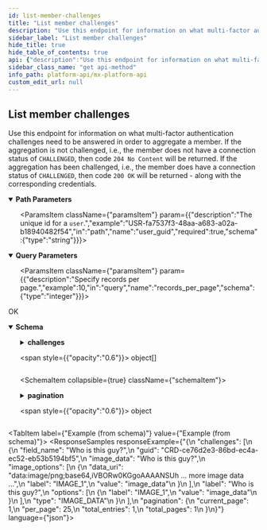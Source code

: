 ```yaml
---
id: list-member-challenges
title: "List member challenges"
description: "Use this endpoint for information on what multi-factor authentication challenges need to be answered in order to aggregate a member. If the aggregation is not challenged, i.e., the member does not have a connection status of `CHALLENGED`, then code `204 No Content` will be returned. If the aggregation has been challenged, i.e., the member does have a connection status of `CHALLENGED`, then code `200 OK` will be returned - along with the corresponding credentials."
sidebar_label: "List member challenges"
hide_title: true
hide_table_of_contents: true
api: {"description":"Use this endpoint for information on what multi-factor authentication challenges need to be answered in order to aggregate a member. If the aggregation is not challenged, i.e., the member does not have a connection status of `CHALLENGED`, then code `204 No Content` will be returned. If the aggregation has been challenged, i.e., the member does have a connection status of `CHALLENGED`, then code `200 OK` will be returned - along with the corresponding credentials.","operationId":"listMemberChallenges","parameters":[{"description":"The unique id for a `member`.","example":"MBR-7c6f361b-e582-15b6-60c0-358f12466b4b","in":"path","name":"member_guid","required":true,"schema":{"type":"string"}},{"description":"Specify current page.","example":1,"in":"query","name":"page","schema":{"type":"integer"}},{"description":"Specify records per page.","example":10,"in":"query","name":"records_per_page","schema":{"type":"integer"}},{"description":"The unique id for a `user`.","example":"USR-fa7537f3-48aa-a683-a02a-b18940482f54","in":"path","name":"user_guid","required":true,"schema":{"type":"string"}}],"responses":{"200":{"content":{"application/vnd.mx.api.v1+json":{"schema":{"properties":{"challenges":{"items":{"properties":{"field_name":{"example":"Who is this guy?","nullable":true,"type":"string"},"guid":{"example":"CRD-ce76d2e3-86bd-ec4a-ec52-eb53b5194bf5","nullable":true,"type":"string"},"image_data":{"example":"Who is this guy?","nullable":true,"type":"string"},"image_options":{"items":{"properties":{"data_uri":{"example":"data:image/png;base64,iVBORw0KGgoAAAANSUh ... more image data ...","nullable":true,"type":"string"},"label":{"example":"IMAGE_1","nullable":true,"type":"string"},"value":{"example":"image_data","nullable":true,"type":"string"}},"type":"object"},"type":"array"},"label":{"example":"Who is this guy?","nullable":true,"type":"string"},"options":{"items":{"properties":{"label":{"example":"IMAGE_1","nullable":true,"type":"string"},"value":{"example":"image_data","nullable":true,"type":"string"}},"type":"object"},"type":"array"},"type":{"example":"IMAGE_DATA","nullable":true,"type":"string"}},"type":"object"},"type":"array"},"pagination":{"properties":{"current_page":{"example":1,"type":"integer"},"per_page":{"example":25,"type":"integer"},"total_entries":{"example":1,"type":"integer"},"total_pages":{"example":1,"type":"integer"}},"type":"object"}},"type":"object"}}},"description":"OK"}},"tags":["users"],"method":"get","path":"/users/{user_guid}/members/{member_guid}/challenges","servers":[{"url":"https://api.mx.com"},{"url":"https://int-api.mx.com"}],"security":[{"basicAuth":[]}],"securitySchemes":{"basicAuth":{"scheme":"basic","type":"http"}},"info":{"contact":{"name":"MX Platform API","url":"https://www.mx.com/products/platform-api"},"description":"The MX Platform API is a powerful, fully-featured API designed to make aggregating and enhancing financial data easy and reliable. It can seamlessly connect your app or website to tens of thousands of financial institutions.","title":"MX Platform API","version":"0.1.0"},"postman":{"name":"List member challenges","description":{"content":"Use this endpoint for information on what multi-factor authentication challenges need to be answered in order to aggregate a member. If the aggregation is not challenged, i.e., the member does not have a connection status of `CHALLENGED`, then code `204 No Content` will be returned. If the aggregation has been challenged, i.e., the member does have a connection status of `CHALLENGED`, then code `200 OK` will be returned - along with the corresponding credentials.","type":"text/plain"},"url":{"path":["users",":user_guid","members",":member_guid","challenges"],"host":["{{baseUrl}}"],"query":[{"disabled":false,"description":{"content":"Specify current page.","type":"text/plain"},"key":"page","value":""},{"disabled":false,"description":{"content":"Specify records per page.","type":"text/plain"},"key":"records_per_page","value":""}],"variable":[{"disabled":false,"description":{"content":"(Required) The unique id for a `member`.","type":"text/plain"},"type":"any","value":"","key":"member_guid"},{"disabled":false,"description":{"content":"(Required) The unique id for a `user`.","type":"text/plain"},"type":"any","value":"","key":"user_guid"}]},"header":[{"key":"Accept","value":"application/vnd.mx.api.v1+json"}],"method":"GET"}}
sidebar_class_name: "get api-method"
info_path: platform-api/mx-platform-api
custom_edit_url: null
---
```



## List member challenges



Use this endpoint for information on what multi-factor authentication challenges need to be answered in order to aggregate a member. If the aggregation is not challenged, i.e., the member does not have a connection status of `CHALLENGED`, then code `204 No Content` will be returned. If the aggregation has been challenged, i.e., the member does have a connection status of `CHALLENGED`, then code `200 OK` will be returned - along with the corresponding credentials.


<details style={{"marginBottom":"1rem"}} data-collapsed={false} open={true}>
<summary style={{}}>
<strong>Path Parameters</strong>
</summary>

<div>
<ul>
<ParamsItem className={"paramsItem"} param={{"description":"The unique id for a `member`.","example":"MBR-7c6f361b-e582-15b6-60c0-358f12466b4b","in":"path","name":"member_guid","required":true,"schema":{"type":"string"}}}></ParamsItem>

<ParamsItem className={"paramsItem"} param={{"description":"The unique id for a `user`.","example":"USR-fa7537f3-48aa-a683-a02a-b18940482f54","in":"path","name":"user_guid","required":true,"schema":{"type":"string"}}}></ParamsItem>
</ul>
</div>
</details>

<details style={{"marginBottom":"1rem"}} data-collapsed={false} open={true}>
<summary style={{}}>
<strong>Query Parameters</strong>
</summary>

<div>
<ul>
<ParamsItem className={"paramsItem"} param={{"description":"Specify current page.","example":1,"in":"query","name":"page","schema":{"type":"integer"}}}></ParamsItem>

<ParamsItem className={"paramsItem"} param={{"description":"Specify records per page.","example":10,"in":"query","name":"records_per_page","schema":{"type":"integer"}}}></ParamsItem>
</ul>
</div>
</details>

<div>
<ApiTabs>
<TabItem label={"200"} value={"200"}>
<div>

OK

</div>

<div>
<MimeTabs schemaType={"response"}>
<TabItem label={"application/vnd.mx.api.v1+json"} value={"application/vnd.mx.api.v1+json"}>
<SchemaTabs>
<TabItem label={"Schema"} value={"Schema"}>
<details style={{}} data-collapsed={false} open={true}>
<summary style={{"textAlign":"left"}}>
<strong>Schema</strong>
</summary>

<div style={{"textAlign":"left","marginLeft":"1rem"}}></div>

<ul style={{"marginLeft":"1rem"}}>
<SchemaItem collapsible={true} className={"schemaItem"}>
<details style={{}}>
<summary style={{}}>
<strong>challenges</strong>

<span style={{"opacity":"0.6"}}> object[]</span>
</summary>

<div style={{"marginLeft":"1rem"}}>
<li>
<div style={{"fontSize":"var(--ifm-code-font-size)","opacity":"0.6","marginLeft":"-.5rem","paddingBottom":".5rem"}}>Array [</div>
</li>

<SchemaItem collapsible={false} name={"field_name"} required={false} schemaName={"string"} qualifierMessage={undefined} schema={{"example":"Who is this guy?","nullable":true,"type":"string"}}></SchemaItem>

<SchemaItem collapsible={false} name={"guid"} required={false} schemaName={"string"} qualifierMessage={undefined} schema={{"example":"CRD-ce76d2e3-86bd-ec4a-ec52-eb53b5194bf5","nullable":true,"type":"string"}}></SchemaItem>

<SchemaItem collapsible={false} name={"image_data"} required={false} schemaName={"string"} qualifierMessage={undefined} schema={{"example":"Who is this guy?","nullable":true,"type":"string"}}></SchemaItem>

<SchemaItem collapsible={true} className={"schemaItem"}>
<details style={{}}>
<summary style={{}}>
<strong>image_options</strong>

<span style={{"opacity":"0.6"}}> object[]</span>
</summary>

<div style={{"marginLeft":"1rem"}}>
<li>
<div style={{"fontSize":"var(--ifm-code-font-size)","opacity":"0.6","marginLeft":"-.5rem","paddingBottom":".5rem"}}>Array [</div>
</li>

<SchemaItem collapsible={false} name={"data_uri"} required={false} schemaName={"string"} qualifierMessage={undefined} schema={{"example":"data:image/png;base64,iVBORw0KGgoAAAANSUh ... more image data ...","nullable":true,"type":"string"}}></SchemaItem>

<SchemaItem collapsible={false} name={"label"} required={false} schemaName={"string"} qualifierMessage={undefined} schema={{"example":"IMAGE_1","nullable":true,"type":"string"}}></SchemaItem>

<SchemaItem collapsible={false} name={"value"} required={false} schemaName={"string"} qualifierMessage={undefined} schema={{"example":"image_data","nullable":true,"type":"string"}}></SchemaItem>

<li>
<div style={{"fontSize":"var(--ifm-code-font-size)","opacity":"0.6","marginLeft":"-.5rem"}}>]</div>
</li>
</div>
</details>
</SchemaItem>

<SchemaItem collapsible={false} name={"label"} required={false} schemaName={"string"} qualifierMessage={undefined} schema={{"example":"Who is this guy?","nullable":true,"type":"string"}}></SchemaItem>

<SchemaItem collapsible={true} className={"schemaItem"}>
<details style={{}}>
<summary style={{}}>
<strong>options</strong>

<span style={{"opacity":"0.6"}}> object[]</span>
</summary>

<div style={{"marginLeft":"1rem"}}>
<li>
<div style={{"fontSize":"var(--ifm-code-font-size)","opacity":"0.6","marginLeft":"-.5rem","paddingBottom":".5rem"}}>Array [</div>
</li>

<SchemaItem collapsible={false} name={"label"} required={false} schemaName={"string"} qualifierMessage={undefined} schema={{"example":"IMAGE_1","nullable":true,"type":"string"}}></SchemaItem>

<SchemaItem collapsible={false} name={"value"} required={false} schemaName={"string"} qualifierMessage={undefined} schema={{"example":"image_data","nullable":true,"type":"string"}}></SchemaItem>

<li>
<div style={{"fontSize":"var(--ifm-code-font-size)","opacity":"0.6","marginLeft":"-.5rem"}}>]</div>
</li>
</div>
</details>
</SchemaItem>

<SchemaItem collapsible={false} name={"type"} required={false} schemaName={"string"} qualifierMessage={undefined} schema={{"example":"IMAGE_DATA","nullable":true,"type":"string"}}></SchemaItem>

<li>
<div style={{"fontSize":"var(--ifm-code-font-size)","opacity":"0.6","marginLeft":"-.5rem"}}>]</div>
</li>
</div>
</details>
</SchemaItem>

<SchemaItem collapsible={true} className={"schemaItem"}>
<details style={{}}>
<summary style={{}}>
<strong>pagination</strong>

<span style={{"opacity":"0.6"}}> object</span>
</summary>

<div style={{"marginLeft":"1rem"}}>
<SchemaItem collapsible={false} name={"current_page"} required={false} schemaName={"integer"} qualifierMessage={undefined} schema={{"example":1,"type":"integer"}}></SchemaItem>

<SchemaItem collapsible={false} name={"per_page"} required={false} schemaName={"integer"} qualifierMessage={undefined} schema={{"example":25,"type":"integer"}}></SchemaItem>

<SchemaItem collapsible={false} name={"total_entries"} required={false} schemaName={"integer"} qualifierMessage={undefined} schema={{"example":1,"type":"integer"}}></SchemaItem>

<SchemaItem collapsible={false} name={"total_pages"} required={false} schemaName={"integer"} qualifierMessage={undefined} schema={{"example":1,"type":"integer"}}></SchemaItem>
</div>
</details>
</SchemaItem>
</ul>
</details>
</TabItem>

<TabItem label={"Example (from schema)"} value={"Example (from schema)"}>
<ResponseSamples responseExample={"{\n  \"challenges\": [\n    {\n      \"field_name\": \"Who is this guy?\",\n      \"guid\": \"CRD-ce76d2e3-86bd-ec4a-ec52-eb53b5194bf5\",\n      \"image_data\": \"Who is this guy?\",\n      \"image_options\": [\n        {\n          \"data_uri\": \"data:image/png;base64,iVBORw0KGgoAAAANSUh ... more image data ...\",\n          \"label\": \"IMAGE_1\",\n          \"value\": \"image_data\"\n        }\n      ],\n      \"label\": \"Who is this guy?\",\n      \"options\": [\n        {\n          \"label\": \"IMAGE_1\",\n          \"value\": \"image_data\"\n        }\n      ],\n      \"type\": \"IMAGE_DATA\"\n    }\n  ],\n  \"pagination\": {\n    \"current_page\": 1,\n    \"per_page\": 25,\n    \"total_entries\": 1,\n    \"total_pages\": 1\n  }\n}"} language={"json"}></ResponseSamples>
</TabItem>
</SchemaTabs>
</TabItem>
</MimeTabs>
</div>
</TabItem>
</ApiTabs>
</div>

      